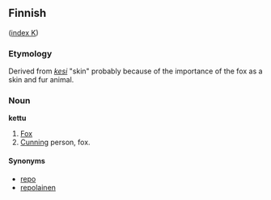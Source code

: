 ==Finnish==
([[Wiktionary:Finnish_index_k|index K]])

===Etymology===
Derived from ''[[kesi]]'' "skin" probably because of the importance of the fox as a skin and fur animal.

===Noun===
'''kettu'''

# [[Fox]]
# [[Cunning]] person, fox.

====Synonyms====
*[[repo#Finnish|repo]]
*[[repolainen]]